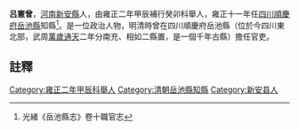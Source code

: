 {{明清人物信息框
| 姓名 =吕憲曾
| 最高職務 = [[四川|四川]][[岳池縣|岳池縣]][[知縣|知縣]]
| 國家 = 大清
| 籍貫 = [[河南|河南]][[新安縣|新安縣]]
| 字號 =
| 出生日期 = ？年？月？日
| 逝世日期 = ？年？月？日
| 墓葬 = 
| 配偶 =  
| 親屬 = 曾祖、祖、父，母
| 出身 =舉人 
| 著作 =  
*
}}
'''吕憲曾'''{{BD|？年||？年||}}，[[河南|河南]][[新安縣|新安縣]]人，由雍正二年甲辰補行癸卯科舉人，雍正十一年任[[四川|四川]][[順慶府|順慶府]][[岳池縣|岳池縣]]知縣<ref>光緒《岳池縣志》卷十職官志</ref>。是一位政治人物，明清時曾在四川順慶府岳池縣（位於今四川東北部，武周[[萬歲通天|萬歲通天]]二年分南充、相如二縣置，是一個千年古縣）擔任官吏。
==註釋==
{{reflist}}
{{清朝人物小作品}}
[[Category:雍正二年甲辰科舉人|Category:雍正二年甲辰科舉人]]
[[Category:清朝岳池縣知縣|Category:清朝岳池縣知縣]]
[[Category:新安县人|Category:新安县人]]